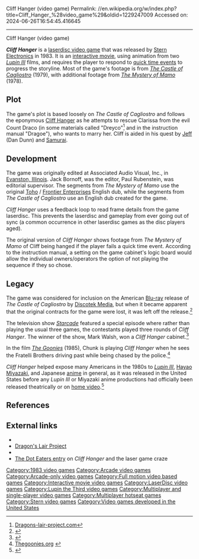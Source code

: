 Cliff Hanger (video game)
Permalink: //en.wikipedia.org/w/index.php?title=Cliff_Hanger_%28video_game%29&oldid=1229247009
Accessed on: 2024-06-26T16:54:45.416645



------
Cliff Hanger (video game)
{{Short description|1983 video game}}
{{for|the game based on the 1993 film|Cliffhanger (video game)}}
{{Infobox video game
|title = Cliff Hanger
|image = CliffHanger arcadeflyer.png
|caption = Arcade flyer
|developer = {{plainlist| 
* [[Stern (game company)|Stern Electronics]]
* [[TMS Entertainment|Tokyo Movie Shinsha]]
}}
|publisher = Stern Electronics
|series = ''[[Lupin III]]''
|designer = {{plainlist|
* Paul M. Rubenstein
* Bob Kowalski
* Jon Michael Hogan
* Edward J. March Jr.
}}
|programmer = {{plainlist|
* Paul M. Rubenstein
* Bob Kowalski
* Jon Michael Hogan
* Edward J. March Jr.
}}
|artist = {{plainlist|
* [[Hayao Miyazaki]]
* (''[[The Castle of Cagliostro]]'')
* [[Sōji Yoshikawa]]
* (''[[The Mystery of Mamo]]'')
}}
|release = {{vgrelease|NA|September 1983<ref>{{cite magazine |title=Manufacturers Equipment |magazine=[[Cash Box]] |date=November 26, 1983 |page=34 |url=https://worldradiohistory.com/Archive-All-Music/Cash-Box/80s/1983/CB-1983-11-26.PDF#page=34}}</ref>}}
|genre = [[Interactive movie]]
|modes = 1-2 players alternating
|arcade system = 
|platforms = [[Arcade game|Arcade]]
}}

'''''Cliff Hanger''''' is a [[laserdisc video game]] that was released by [[Stern (game company)|Stern Electronics]] in 1983. It is an [[interactive movie]], using animation from two ''[[Lupin III]]'' films, and requires the player to respond to [[quick time event]]s to progress the storyline. Most of the game's footage is from ''[[The Castle of Cagliostro]]'' (1979), with additional footage from ''[[The Mystery of Mamo]]'' (1978).

== Plot ==
The game's plot is based loosely on ''The Castle of Cagliostro'' and follows the eponymous [[Arsène Lupin III|Cliff Hanger]] as he attempts to rescue Clarissa from the evil Count Draco (in some materials called "Dreyco"<ref>[http://www.dragons-lair-project.com/games/materials/flyers/large/ch_02.jpg Dragons-lair-project.com]</ref> and in the instruction manual "Dragoe"), who wants to marry her. Cliff is aided in his quest by [[Daisuke Jigen|Jeff]] (Dan Dunn) and [[Goemon Ishikawa XIII|Samurai]].

== Development ==
The game was originally edited at Associated Audio Visual, Inc., in [[Evanston, Illinois]]. Jack Bornoff, was the editor, Paul Rubenstein, was editorial supervisor.{{Citation needed|date=May 2020}} The segments from ''The Mystery of Mamo'' use the original [[Toho]] / [[Frontier Enterprises]] English dub, while the segments from ''The Castle of Cagliostro'' use an English dub created for the game.

''Cliff Hanger'' uses a feedback loop to read frame details from the game laserdisc. This prevents the laserdisc and gameplay from ever going out of sync (a common occurrence in other laserdisc games as the disc players aged).{{Citation needed|date=May 2020}}

The original version of ''Cliff Hanger'' shows footage from ''The Mystery of Mamo'' of Cliff being hanged if the player fails a quick time event. According to the instruction manual, a setting on the game cabinet's logic board would allow the individual owners/operators the option of not playing the sequence if they so chose.{{Citation needed|date=January 2023}}

== Legacy ==
The game was considered for inclusion on the American [[Blu-ray]] release of ''The Castle of Cagliostro'' by [[Discotek Media]], but when it became apparent that the original contracts for the game were lost, it was left off the release.<ref>{{cite web|last=Bertschy|first=Zac|title=ANNCastle of Cagliostro|website=[[Anime News Network]]|date=26 June 2015|url=https://www.animenewsnetwork.com/anncast/2015-06-26/.89753|accessdate=2 July 2015}}</ref>

The television show ''[[Starcade]]'' featured a special episode where rather than playing the usual three games, the contestants played three rounds of ''Cliff Hanger''. The winner of the show, Mark Walsh, won a ''Cliff Hanger'' cabinet.<ref>{{cite episode |title=Starcade |series-link=Starcade|series=Starcade|station=[[TBS (U.S. TV channel)|WTBS]] |date= |number=103}}</ref>

In the film ''[[The Goonies]]'' (1985), Chunk is playing ''Cliff Hanger'' when he sees the Fratelli Brothers driving past while being chased by the police.<ref>[http://www.thegoonies.org/BB/viewtopic.php?p=14083 Thegoonies.org] {{webarchive|url=https://archive.today/20120918124448/http://www.thegoonies.org/BB/viewtopic.php?p=14083 |date=2012-09-18}}</ref>

''Cliff Hanger'' helped expose many Americans in the 1980s to ''[[Lupin III]]'', [[Hayao Miyazaki]], and Japanese [[anime]] in general, as it was released in the United States before any ''Lupin III'' or Miyazaki anime productions had officially been released theatrically or on [[home video]].<ref name="om">{{cite web | url=http://www.otakuusamagazine.com/SearchAudience/News1/The_Castle_of_Cagliostro_4553.aspx | title=The Castle of Cagliostro Hayao Miyazaki's First (And Most Enjoyable) Movie | publisher=Otaku USA Magazine | date=9 March 2012 | access-date=27 August 2013 | author=Surat, Daryl | archive-url=https://web.archive.org/web/20141018154933/http://www.otakuusamagazine.com/SearchAudience/News1/The_Castle_of_Cagliostro_4553.aspx | archive-date=18 October 2014 | url-status=live | df=dmy-all}}</ref>

== References ==
{{Portal|1980s}}
{{reflist}}

== External links ==
* {{IMDb title|0161443}}
* [http://www.dragons-lair-project.com/games/pages/ch.asp Dragon's Lair Project]
* {{KLOV game|id=7352|name=Cliff Hanger}}
* [https://web.archive.org/web/20070723032930/http://www.thedoteaters.com/p2_stage6.php The Dot Eaters entry] on ''Cliff Hanger'' and the laser game craze

{{Lupin III}}

[[Category:1983 video games]]
[[Category:Arcade video games]]
[[Category:Arcade-only video games]]
[[Category:Full motion video based games]]
[[Category:Interactive movie video games]]
[[Category:LaserDisc video games]]
[[Category:Lupin the Third video games]]
[[Category:Multiplayer and single-player video games]]
[[Category:Multiplayer hotseat games]]
[[Category:Stern video games]]
[[Category:Video games developed in the United States]]